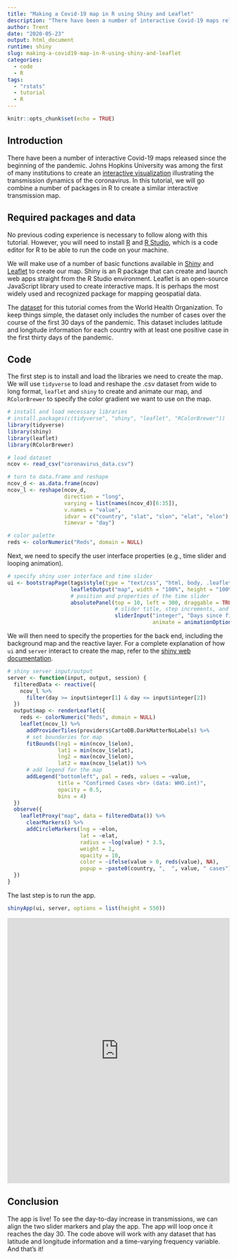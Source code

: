 ```yaml
---
title: "Making a Covid-19 map in R using Shiny and Leaflet"
description: "There have been a number of interactive Covid-19 maps released since the beginning of the pandemic. Johns Hopkins University was among the first of many institutions to create an interactive visualization illustrating the transmission dynamics of the coronavirus. In this tutorial, we will go combine a number of packages in R to create a similar interactive transmission map."
author: Trent
date: "2020-05-23"
output: html_document
runtime: shiny
slug: making-a-covid19-map-in-R-using-shiny-and-leaflet
categories:
  - code
  - R
tags:
  - "rstats"
  - tutorial
  - R
---
```


```r
knitr::opts_chunk$set(echo = TRUE)
```

## Introduction

There have been a number of interactive Covid-19 maps released since the beginning of the pandemic. Johns Hopkins University was among the first of many institutions to create an [interactive visualization](https://coronavirus.jhu.edu/map.html) illustrating the transmission dynamics of the coronavirus. In this tutorial, we will go combine a number of packages in R to create a similar interactive transmission map. 

## Required packages and data

No previous coding experience is necessary to follow along with this tutorial. However, you will need to install [R](https://www.r-project.org/) and [R Studio](https://rstudio.com/), which is a code editor for R to be able to run the code on your machine. 

We will make use of a number of basic functions available in [Shiny](https://shiny.rstudio.com/) and [Leaflet](https://rstudio.github.io/leaflet/) to create our map. Shiny is an R package that can create and launch web apps straight from the R Studio environment. Leaflet is an open-source JavaScript library used to create interactive maps. It is perhaps the most widely used and recognized package for mapping geospatial data.

The [dataset](/data/coronavirus_data.csv) for this tutorial comes from the World Health Organization. To keep things simple, the dataset only includes the number of cases over the course of the first 30 days of the pandemic. This dataset includes latitude and longitude information for each country with at least one positive case in the first thirty days of the pandemic.


## Code

The first step is to install and load the libraries we need to create the map. We will use `tidyverse` to load and reshape the .csv dataset from wide to long format, `leaflet` and `shiny` to create and animate our map, and `RColorBrewer` to specify the color gradient we want to use on the map.

```r
# install and load necessary libraries
# install.packages(c(tidyverse", "shiny", "leaflet", "RColorBrewer"))
library(tidyverse)
library(shiny)
library(leaflet)
library(RColorBrewer)

# load dataset
ncov <- read_csv("coronavirus_data.csv")

# turn to data.frame and reshape
ncov_d <- as.data.frame(ncov)
ncov_l <- reshape(ncov_d,
                  direction = "long",
                  varying = list(names(ncov_d)[6:35]),
                  v.names = "value",
                  idvar = c("country", "slat", "slon", "elat", "elon"),
                  timevar = "day")

# color palette
reds <- colorNumeric("Reds", domain = NULL)
```

Next, we need to specify the user interface properties (e.g., time slider and looping animation).

```r
# specify shiny user interface and time slider
ui <- bootstrapPage(tags$style(type = "text/css", "html, body, .leaflet {width:100%; height:100%}"),
                    leafletOutput("map", width = "100%", height = "100%"),
                    # position and properties of the time slider
                    absolutePanel(top = 10, left = 300, draggable = TRUE,
                                  # slider title, step increments, and ticks
                                  sliderInput("integer", "Days since first reported case as of January 21, 2020:",ticks = FALSE, min = min(ncov_l$day), max = max(ncov_l$day), value = 1:30, step = 1,
                                              animate = animationOptions(interval = 1000, loop = TRUE))))
```

We will then need to specify the properties for the back end, including the background map and the reactive layer. For a complete explanation of how `ui` and `server` interact to create the map, refer to the [shiny web documentation](https://shiny.rstudio.com/).

```r
# shiny server input/output
server <- function(input, output, session) {
  filteredData <- reactive({
    ncov_l %>%
      filter(day >= input$integer[1] & day <= input$integer[2])
  })
  output$map <- renderLeaflet({
    reds <- colorNumeric("Reds", domain = NULL)
    leaflet(ncov_l) %>%
      addProviderTiles(providers$CartoDB.DarkMatterNoLabels) %>%
      # set boundaries for map
      fitBounds(lng1 = min(ncov_l$elon), 
                lat1 = min(ncov_l$elat), 
                lng2 = max(ncov_l$elon), 
                lat2 = max(ncov_l$elat)) %>%
      # add legend for the map
      addLegend("bottomleft", pal = reds, values = ~value,
                title = "Confirmed Cases <br> (data: WHO.int)",
                opacity = 0.5,
                bins = 4)
  })
  observe({
    leafletProxy("map", data = filteredData()) %>%
      clearMarkers() %>%
      addCircleMarkers(lng = ~elon,
                       lat = ~elat,
                       radius = ~log(value) * 3.5,
                       weight = 1,
                       opacity = 10,
                       color = ~ifelse(value > 0, reds(value), NA),
                       popup = ~paste0(country, ",  ", value, " cases"))
  }) 
}
```

The last step is to run the app. 

```r
shinyApp(ui, server, options = list(height = 550))      
```

<iframe height="600" width="100%" frameborder="no" src="https://monarque13.shinyapps.io/Covid_19_app/"> </iframe>

## Conclusion

The app is live! To see the day-to-day increase in transmissions, we can align the two slider markers and play the app. The app will loop once it reaches the day 30. The code above will work with any dataset that has latitude and longitude information and a time-varying frequency variable. And that's it!











